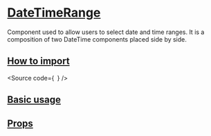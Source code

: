

<Meta of={Stories} />

# [DateTimeRange](#datetimerange)

Component used to allow users to select date and time ranges.
It is a composition of two DateTime components placed side by side.

## [How to import](#how-to-import)

<Source
  code={`
`}
/>

## [Basic usage](#basic-usage)

<Canvas of={Stories.Base} />

## [Props](#props)

<ArgTypes of={Stories} />
